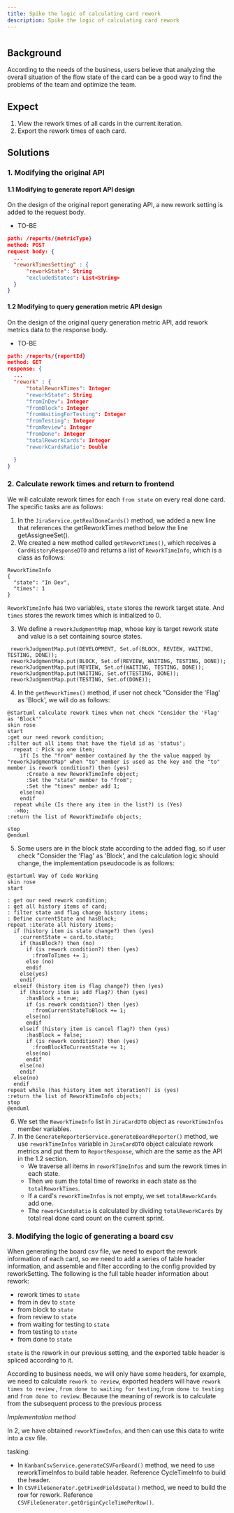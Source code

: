 ```yaml
---
title: Spike the logic of calculating card rework
description: Spike the logic of calculating card rework
---
```


#

## Background

According to the needs of the business, users believe that analyzing the overall situation of the flow state of the card can be a good way to find the problems of the team and optimize the team.

## Expect

 1. View the rework times of all cards in the current iteration. 
 2. Export the rework times of each card.

## Solutions

### 1. Modifying the original API

#### 1.1 Modifying to generate report API design
On the design of the original report generating API, a new rework setting is added to the request body.
- TO-BE
```json
path: /reports/{metricType}
method: POST
request body: {
  ...
  "reworkTimesSetting" : {
      "reworkState": String
      "excludedStates": List<String>
  }
}
```

#### 1.2 Modifying to query generation metric API design
On the design of the original query generation metric API,  add rework metrics data to the response body.
- TO-BE
```json
path: /reports/{reportId}
method: GET
response: {
  ...
  "rework" : {
      "totalReworkTimes": Integer
      "reworkState": String
      "fromInDev": Integer
      "fromBlock": Integer
      "fromWaitingForTesting": Integer
      "fromTesting": Integer
      "fromReview": Integer
      "fromDone": Integer
      "totalReworkCards": Integer
      "reworkCardsRatio": Double

  }
}
```

### 2. Calculate rework times and return to frontend

We will calculate rework times for each `from state` on every real done card. The specific tasks are as follows:

1. In the `JiraService.getRealDoneCards()` method, we added a new line that references the getReworkTimes method below the line getAssigneeSet().
2. We created a new method called `getReworkTimes()`, which receives a `CardHistoryResponseDTO` and returns a list of `ReworkTimeInfo`, which is a class as follows:

```
ReworkTimeInfo
{
  "state": "In Dev",
  "times": 1
}
```

`ReworkTimeInfo` has two variables, `state` stores the rework target state. And `times` stores the rework times which is initialized to 0.

3. We define a `reworkJudgmentMap` map, whose key is target rework state and value is a set containing source states.

  ```
   reworkJudgmentMap.put(DEVELOPMENT, Set.of(BLOCK, REVIEW, WAITING, TESTING, DONE));
   reworkJudgmentMap.put(BLOCK, Set.of(REVIEW, WAITING, TESTING, DONE));
   reworkJudgmentMap.put(REVIEW, Set.of(WAITING, TESTING, DONE));
   reworkJudgmentMap.put(WAITING, Set.of(TESTING, DONE));
   reworkJudgmentMap.put(TESTING, Set.of(DONE));
  ```

4. In the `getReworkTimes()` method, if user not check "Consider the 'Flag' as 'Block', we will do as follows:

```plantuml
@startuml calculate rework times when not check "Consider the 'Flag' as 'Block'"
skin rose
start
:get our need rework condition;
:filter out all items that have the field id as 'status';
  repeat : Pick up one item;
    if( Is the "from" member contained by the the value mapped by "reworkJudgmentMap" when "to" member is used as the key and the "to" member is rework condition?) then (yes)
      :Create a new ReworkTimeInfo object;
      :Set the "state" member to "from";
      :Set the "times" member add 1;
    else(no)
    endif
  repeat while (Is there any item in the list?) is (Yes)
  ->No;
:return the list of ReworkTimeInfo objects;

stop
@enduml
```
5. Some users are in the block state according to the added flag, so if user check "Consider the 'Flag' as 'Block', and the calculation logic should change, the implementation pseudocode is as follows:
```plantuml
@startuml Way of Code Working
skin rose
start

: get our need rework condition;
: get all history items of card;
: filter state and flag change history items;
: Define currentState and hasBlock;
repeat :iterate all history items;
  if (history item is state change?) then (yes)
    :currentState = card.to.state;
    if (hasBlock?) then (no)
      if (is rework condition?) then (yes)
        :fromToTimes += 1;
      else (no)
      endif
    else(yes)
    endif
  elseif (history item is flag change?) then (yes)
    if (history item is add flag?) then (yes)
      :hasBlock = true;
      if (is rework condition?) then (yes)
        :fromCurrentStateToBlock += 1;
      else(no)
      endif
    elseif (history item is cancel flag?) then (yes)
      :hasBlock = false;
      if (is rework condition?) then (yes)
        :fromBlockToCurrentState += 1;
      else(no)
      endif
    else(no)
    endif
  else(no)
  endif
repeat while (has history item not iteration?) is (yes)
:return the list of ReworkTimeInfo objects;
stop
@enduml
```

6. We set the `ReworkTimeInfo` list in `JiraCardDTO` object as `reworkTimeInfos` member variables.
7. In the `GenerateReporterService.generateBoardReporter()` method, we use `reworkTimeInfos` variable in `JiraCardDTO` object calculate rework metrics and put them to `ReportResponse`, which are the same as the API in the 1.2 section.
    - We traverse all items in `reworkTimeInfos` and sum the rework times in each state.
    - Then we sum the total time of reworks in each state as the `totalReworkTimes`.
    - If a card's `reworkTimeInfos` is not empty, we set `totalReworkCards` add one.
    - The `reworkCardsRatio` is calculated by dividing `totalReworkCards` by total real done card count on the current sprint.



### 3. Modifying the logic of generating a board csv
When generating the board csv file, we need to export the rework information of each card, so we need to add a series of table header information, and assemble and filter according to the config provided by reworkSetting. The following is the full table header information about rework:

- rework times to `state`
- from in dev to `state`
- from block to `state`
- from review to `state`
- from waiting for testing to `state`
- from testing to `state`
- from done to `state`

`state` is the rework in our previous setting, and the exported table header is spliced according to it.

According to business needs, we will only have some headers, for example, we need to calculate `rework to review`, exported headers will have `rework times to review` , `from done to waiting for testing`,`from done to testing` and `from done to review`. Because the meaning of rework is to calculate from the subsequent process to the previous process

*Implementation method*

In 2, we have obtained `reworkTimeInfos`, and then can use this data to write into a csv file.

tasking:
- In `KanbanCsvService.generateCSVForBoard()` method, we need to use reworkTimeInfos to build table header. Reference CycleTimeInfo to build the header.
- In `CSVFileGenerator.getFixedFieldsData()` method, we need to build the row for rework. Reference `CSVFileGenerator.getOriginCycleTimePerRow()`.

